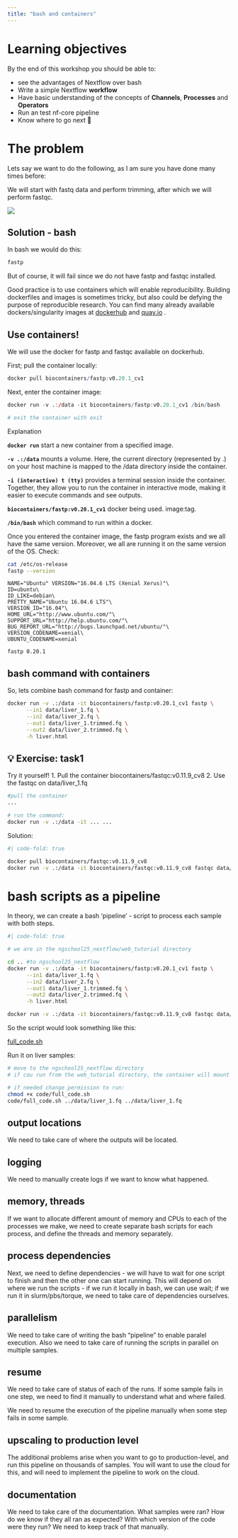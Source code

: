 ```yaml
---
title: "bash and containers"  
---
```


# Learning objectives

By the end of this workshop you should be able to:

-   see the advantages of Nextflow over bash
-   Write a simple Nextflow **workflow**
-   Have basic understanding of the concepts of **Channels**, **Processes** and **Operators**
-   Run an test nf-core pipeline
-   Know where to go next 🤷

# The problem

Lets say we want to do the following, as I am sure you have done many times before:

We will start with fastq data and perform trimming, after which we will perform fastqc.

![](images/clipboard-1893698979.png)

## Solution - bash

In bash we would do this:
```bash
fastp 
```

But of course, it will fail since we do not have fastp and fastqc installed.

::: callout-tip
Good practice is to use containers which will enable reproducibility. Building dockerfiles and images is sometimes tricky, but also could be defying the purpose of reproducible research. You can find many already available dockers/singularity images at [dockerhub](https://hub.docker.com/r/biocontainers/) and [quay.io](https://quay.io) .
:::

## Use containers!

We will use the docker for fastp and fastqc available on dockerhub.

First; pull the container locally:

```r
docker pull biocontainers/fastp:v0.20.1_cv1
```

Next, enter the container image:

```r

docker run -v .:/data -it biocontainers/fastp:v0.20.1_cv1 /bin/bash

# exit the container with exit
```

::: {.callout-note appearance="minimal"}
Explanation

**`docker run`** start a new container from a specified image.

**`-v .:/data`** mounts a volume. Here, the current directory (represented by .) on your host machine is mapped to the /data directory inside the container.

**`-i (interactive) t (tty)`** provides a terminal session inside the container.\
Together, they allow you to run the container in interactive mode, making it easier to execute commands and see outputs.

**`biocontainers/fastp:v0.20.1_cv1`** docker being used. image:tag.

**`/bin/bash`** which command to run within a docker.
:::

Once you entered the container image, the fastp program exists and we all have the same version. Moreover, we all are running it on the same version of the OS. Check:

```bash
cat /etc/os-release
fastp --version
```

```         
NAME="Ubuntu" VERSION="16.04.6 LTS (Xenial Xerus)"\
ID=ubuntu\
ID_LIKE=debian\
PRETTY_NAME="Ubuntu 16.04.6 LTS"\
VERSION_ID="16.04"\
HOME_URL="http://www.ubuntu.com/"\
SUPPORT_URL="http://help.ubuntu.com/"\
BUG_REPORT_URL="http://bugs.launchpad.net/ubuntu/"\
VERSION_CODENAME=xenial\
UBUNTU_CODENAME=xenial

fastp 0.20.1
```

## bash command with containers

So, lets combine bash command for fastp and container:

```bash
docker run -v .:/data -it biocontainers/fastp:v0.20.1_cv1 fastp \
      --in1 data/liver_1.fq \
      --in2 data/liver_2.fq \
      --out1 data/liver_1.trimmed.fq \
      --out2 data/liver_2.trimmed.fq \
      -h liver.html 

```

::: callout-exercise
## 💡 Exercise: task1

Try it yourself! 1. Pull the container biocontainers/fastqc:v0.11.9_cv8 2. Use the fastqc on data/liver_1.fq
:::

```bash

#pull the container  
...

# run the command:  
docker run -v .:/data -it ... ...

```

Solution:

```bash
#| code-fold: true

docker pull biocontainers/fastqc:v0.11.9_cv8
docker run -v .:/data -it biocontainers/fastqc:v0.11.9_cv8 fastqc data/liver_1.fq 
```

# bash scripts as a pipeline

In theory, we can create a bash 'pipeline' - script to process each sample with both steps.  

```bash
#| code-fold: true

# we are in the ngschool25_nextflow/web_tutorial directory

cd .. #to ngschool25_nextflow
docker run -v .:/data -it biocontainers/fastp:v0.20.1_cv1 fastp \
      --in1 data/liver_1.fq \
      --in2 data/liver_2.fq \
      --out1 data/liver_1.trimmed.fq \
      --out2 data/liver_2.trimmed.fq \
      -h liver.html 

docker run -v .:/data -it biocontainers/fastqc:v0.11.9_cv8 fastqc data/liver_1.fq 
```

So the script would look something like this:  

[full_code.sh](full_code.sh)

Run it on liver samples:  

``` bash
# move to the ngschool25_nextflow directory
# if cou run from the web_tutorial directory, the container will mount the wrong folder to the volume...  

# if needed change permission to run:
chmod +x code/full_code.sh
code/full_code.sh ../data/liver_1.fq ../data/liver_1.fq 
```

## output locations 

We need to take care of where the outputs will be located.  

## logging  

We need to manually create logs if we want to know what happened. 

## memory, threads

 If we want to allocate different amount of memory and CPUs to each of the processes we make, we need to create separate bash scripts for each process, and define the threads and memory separately.

## process dependencies  

Next, we need to define dependencies - we will have to wait for one script to finish and then the other one can start running. This will depend on where we run the scripts - if we run it locally in bash, we can use wait; if we run it in slurm/pbs/torque, we need to take care of dependencies ourselves.

## parallelism  

We need to take care of writing the bash "pipeline" to enable paralel execution. Also we need to take care of running the scripts in parallel on multiple samples. 

## resume  

We need to take care of status of each of the runs. If some sample fails in one step, we need to find it manually to understand what and where failed. 

We need to resume the execution of the pipeline manually when some step fails in some sample.  

## upscaling to production level

The additional problems arise when you want to go to production-level, and run this pipeline on thousands of samples. You will want to use the cloud for this, and will need to implement the pipeline to work on the cloud.

## documentation  

We need to take care of the documentation. What samples were ran? How do we know if they all ran as expected?  With which version of the code were they run? We need to keep track of that manually.  